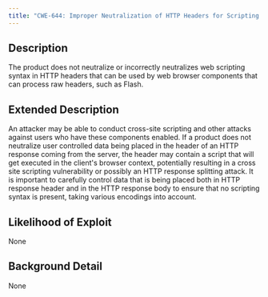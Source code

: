 ```yaml
---
title: "CWE-644: Improper Neutralization of HTTP Headers for Scripting Syntax"
---
```


## Description
The product does not neutralize or incorrectly neutralizes web scripting syntax in HTTP headers that can be used by web browser components that can process raw headers, such as Flash.

## Extended Description

An attacker may be able to conduct cross-site scripting and other attacks against users who have these components enabled.
If a product does not neutralize user controlled data being placed in the header of an HTTP response coming from the server, the header may contain a script that will get executed in the client's browser context, potentially resulting in a cross site scripting vulnerability or possibly an HTTP response splitting attack. It is important to carefully control data that is being placed both in HTTP response header and in the HTTP response body to ensure that no scripting syntax is present, taking various encodings into account.


## Likelihood of Exploit
None

## Background Detail
None
        